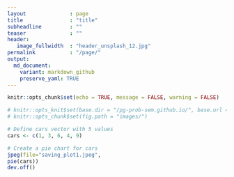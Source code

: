 ```yaml
---
layout              : page
title               : "title"
subheadline         : ""
teaser              : ""
header:
   image_fullwidth  : "header_unsplash_12.jpg"
permalink           : "/page/" 
output:
  md_document:
    variant: markdown_github
    preserve_yaml: TRUE
---
```


```r
knitr::opts_chunk$set(echo = TRUE, message = FALSE, warning = FALSE)
```

``` r
# knitr::opts_knit$set(base.dir = "/pg-prob-sem.github.io/", base.url = "/")
# knitr::opts_chunk$set(fig.path = "images/")
```

``` r
# Define cars vector with 5 values
cars <- c(1, 3, 6, 4, 9)

# Create a pie chart for cars
jpeg(file="saving_plot1.jpeg",
pie(cars))
dev.off()
```
